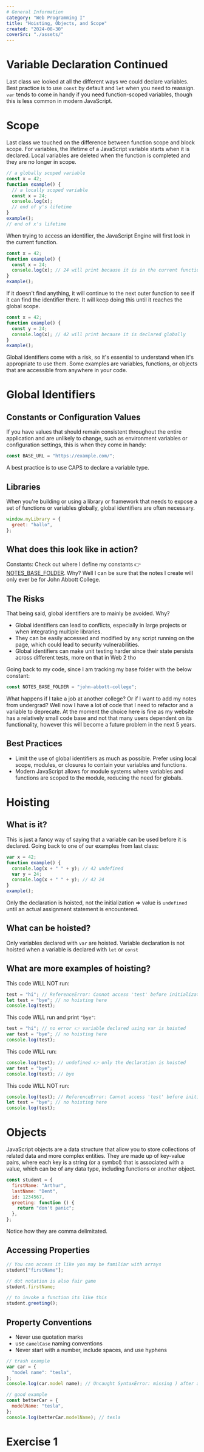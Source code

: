 ```yaml
---
# General Information
category: "Web Programming I"
title: "Hoisting, Objects, and Scope"
created: "2024-08-30"
coverSrc: "./assets/"
---
```


# Variable Declaration Continued

Last class we looked at all the different ways we could declare variables. Best practice is to use `const` by default and `let` when you need to reassign. `var` tends to come in handy if you need function-scoped variables, though this is less common in modern JavaScript.

# Scope

Last class we touched on the difference between function scope and block scope. For variables, the lifetime of a JavaScript variable starts when it is declared. Local variables are deleted when the function is completed and they are no longer in scope.

```js
// a globally scoped variable
const x = 42;
function example() {
  // a locally scoped variable
  const x = 24;
  console.log(x);
  // end of y's lifetime
}
example();
// end of x's lifetime
```

When trying to access an identifier, the JavaScript Engine will first look in the current function.

```js
const x = 42;
function example() {
  const x = 24;
  console.log(x); // 24 will print because it is in the current function
}
example();
```

If it doesn't find anything, it will continue to the next outer function to see if it can find the identifier there. It will keep doing this until it reaches the global scope.

```js
const x = 42;
function example() {
  const y = 24;
  console.log(x); // 42 will print because it is declared globally
}
example();
```

Global identifiers come with a risk, so it's essential to understand when it's appropriate to use them. Some examples are variables, functions, or objects that are accessible from anywhere in your code.

# Global Identifiers

## Constants or Configuration Values

If you have values that should remain consistent throughout the entire application and are unlikely to change, such as environment variables or configuration settings, this is when they come in handy:

```js
const BASE_URL = "https://example.com/";
```

A best practice is to use CAPS to declare a variable type.

## Libraries

When you're building or using a library or framework that needs to expose a set of functions or variables globally, global identifiers are often necessary.

```js
window.myLibrary = {
  greet: "hallo",
};
```

## What does this look like in action?

Constants: Check out where I define my constants 👉 [NOTES_BASE_FOLDER](https://github.com/elizabeth-poggie/elizabeth-poggie/blob/main/pages/notes/index.tsx#L16). Why? Well I can be sure that the notes I create will only ever be for John Abbott College.

## The Risks

That being said, global identifiers are to mainly be avoided. Why?

- Global identifiers can lead to conflicts, especially in large projects or when integrating multiple libraries.
- They can be easily accessed and modified by any script running on the page, which could lead to security vulnerabilities.
- Global identifiers can make unit testing harder since their state persists across different tests, more on that in Web 2 tho

Going back to my code, since I am tracking my base folder with the below constant:

```js
const NOTES_BASE_FOLDER = "john-abbott-college";
```

What happens if I take a job at another college? Or if I want to add my notes from undergrad? Well now I have a lot of code that I need to refactor and a variable to deprecate. At the moment the choice here is fine as my website has a relatively small code base and not that many users dependent on its functionality, however this will become a future problem in the next 5 years.

## Best Practices

- Limit the use of global identifiers as much as possible. Prefer using local scope, modules, or closures to contain your variables and functions.
- Modern JavaScript allows for module systems where variables and functions are scoped to the module, reducing the need for globals.

# Hoisting

## What is it?

This is just a fancy way of saying that a variable can be used before it is declared. Going back to one of our examples from last class:

```js
var x = 42;
function example() {
  console.log(x + " " + y); // 42 undefined
  var y = 24;
  console.log(x + " " + y); // 42 24
}
example();
```

Only the declaration is hoisted, not the initialization => value is `undefined` until an actual assignment statement is encountered.

## What can be hoisted?

Only variables declared with `var` are hoisted. Variable declaration is not hoisted when a variable is declared with `let` or `const`

## What are more examples of hoisting?

This code WILL NOT run:

```js
test = "hi"; // ReferenceError: Cannot access 'test' before initialization
let test = "bye"; // no hoisting here
console.log(test);
```

This code WILL run and print `"bye"`:

```js
test = "hi"; // no error 👉 variable declared using var is hoisted
var test = "bye"; // no hoisting here
console.log(test);
```

This code WILL run:

```js
console.log(test); // undefined 👉 only the declaration is hoisted
var test = "bye";
console.log(test); // bye
```

This code WILL NOT run:

```js
console.log(test); // ReferenceError: Cannot access 'test' before initialization
let test = "bye"; // no hoisting here
console.log(test);
```

# Objects

JavaScript objects are a data structure that allow you to store collections of related data and more complex entities. They are made up of key-value pairs, where each key is a string (or a symbol) that is associated with a value, which can be of any data type, including functions or another object.

```js
const student = {
  firstName: "Arthur",
  lastName: "Dent",
  id: 1234567,
  greeting: function () {
    return "don't panic";
  },
};
```

Notice how they are comma delimitated.

## Accessing Properties

```js
// You can access it like you may be familiar with arrays
student["firstName"];

// dot notation is also fair game
student.firstName;

// to invoke a function its like this
student.greeting();
```

## Property Conventions

- Never use quotation marks
- use `camelCase` naming conventions
- Never start with a number, include spaces, and use hyphens

```js
// trash example
var car = {
  "model name": "tesla",
};
console.log(car.model name); // Uncaught SyntaxError: missing ) after argument list

// good example
const betterCar = {
  modelName: "tesla",
};
console.log(betterCar.modelName); // tesla

```

# Exercise 1
